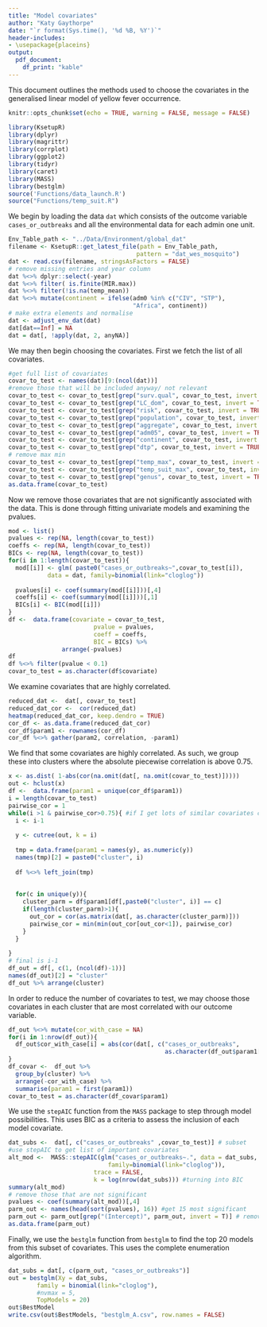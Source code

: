 ```yaml
---
title: "Model covariates"
author: "Katy Gaythorpe"
date: "`r format(Sys.time(), '%d %B, %Y')`"
header-includes: 
- \usepackage{placeins}
output: 
  pdf_document:
    df_print: "kable"
---
```


This document outlines the methods used to choose the covariates in the generalised linear model of yellow fever occurrence.

```r
knitr::opts_chunk$set(echo = TRUE, warning = FALSE, message = FALSE)
```


```r
library(KsetupR)
library(dplyr)
library(magrittr)
library(corrplot)
library(ggplot2)
library(tidyr)
library(caret)
library(MASS)
library(bestglm)
source('Functions/data_launch.R')
source("Functions/temp_suit.R")
```

We begin by loading the data `dat` which consists of the outcome variable `cases_or_outbreaks` and all the environmental data for each admin one unit.


```r
Env_Table_path <- "../Data/Environment/global_dat"
filename <- KsetupR::get_latest_file(path = Env_Table_path, 
                                    pattern = "dat_wes_mosquito")
dat <- read.csv(filename, stringsAsFactors = FALSE)
# remove missing entries and year column
dat %<>% dplyr::select(-year)
dat %<>% filter( is.finite(MIR.max))
dat %<>% filter(!is.na(temp_mean))
dat %<>% mutate(continent = ifelse(adm0 %in% c("CIV", "STP"),
                                   "Africa", continent)) 
# make extra elements and normalise
dat <- adjust_env_dat(dat)
dat[dat==Inf] = NA
dat = dat[, !apply(dat, 2, anyNA)]
```

We may then begin choosing the covariates. First we fetch the list of all covariates.

```r
#get full list of covariates
covar_to_test <- names(dat)[9:(ncol(dat))]
#remove those that will be included anyway/ not relevant
covar_to_test <- covar_to_test[grep("surv.qual", covar_to_test, invert = TRUE)]
covar_to_test <- covar_to_test[grep("LC_dom", covar_to_test, invert = TRUE)]
covar_to_test <- covar_to_test[grep("risk", covar_to_test, invert = TRUE)]
covar_to_test <- covar_to_test[grep("population", covar_to_test, invert = TRUE)]
covar_to_test <- covar_to_test[grep("aggregate", covar_to_test, invert = TRUE)]
covar_to_test <- covar_to_test[grep("adm05", covar_to_test, invert = TRUE)]
covar_to_test <- covar_to_test[grep("continent", covar_to_test, invert = TRUE)]
covar_to_test <- covar_to_test[grep("dtp", covar_to_test, invert = TRUE)]
# remove max min 
covar_to_test <- covar_to_test[grep("temp_max", covar_to_test, invert = TRUE)]
covar_to_test <- covar_to_test[grep("temp_suit_max", covar_to_test, invert = TRUE)]
covar_to_test <- covar_to_test[grep("genus", covar_to_test, invert = TRUE)]
as.data.frame(covar_to_test)
```
Now we remove those covariates that are not significantly associated with the data. This is done through fitting univariate models and examining the pvalues.

```r
mod <- list()
pvalues <- rep(NA, length(covar_to_test))
coeffs <- rep(NA, length(covar_to_test))
BICs <- rep(NA, length(covar_to_test))
for(i in 1:length(covar_to_test)){
  mod[[i]] <- glm( paste0("cases_or_outbreaks~",covar_to_test[i]), 
           data = dat, family=binomial(link="cloglog"))
  
  pvalues[i] <- coef(summary(mod[[i]]))[,4]
  coeffs[i] <- coef(summary(mod[[i]]))[,1]
  BICs[i] <- BIC(mod[[i]])
}
df <-  data.frame(covariate = covar_to_test, 
                        pvalue = pvalues, 
                        coeff = coeffs,
                        BIC = BICs) %>% 
               arrange(-pvalues)
df
df %<>% filter(pvalue < 0.1)
covar_to_test = as.character(df$covariate)
```

We examine covariates that are highly correlated.

```r
reduced_dat <-  dat[, covar_to_test]
reduced_dat_cor <-  cor(reduced_dat)
heatmap(reduced_dat_cor, keep.dendro = TRUE)
cor_df <- as.data.frame(reduced_dat_cor) 
cor_df$param1 <- rownames(cor_df)
cor_df %<>% gather(param2, correlation, -param1)
```

\FloatBarrier

We find that some covariates are highly correlated. As such, we group these into clusters where the absolute piecewise correlation is above 0.75.

```r
x <- as.dist( 1-abs(cor(na.omit(dat[, na.omit(covar_to_test)]))))
out <- hclust(x)
df <-  data.frame(param1 = unique(cor_df$param1))
i = length(covar_to_test)
pairwise_cor = 1
while(i >1 & pairwise_cor>0.75){ #if I get lots of similar covariates coming out as important change this threshold 
  i <- i-1
  
  y <- cutree(out, k = i)
  
  tmp = data.frame(param1 = names(y), as.numeric(y))
  names(tmp)[2] = paste0("cluster", i)
  
  df %<>% left_join(tmp)
  
  
  for(c in unique(y)){
    cluster_parm = df$param1[df[,paste0("cluster", i)] == c]
    if(length(cluster_parm)>1){
      out_cor = cor(as.matrix(dat[, as.character(cluster_parm)]))
      pairwise_cor = min(min(out_cor[out_cor<1]), pairwise_cor)
    }
  }
  
}
# final is i-1
df_out = df[, c(1, (ncol(df)-1))]
names(df_out)[2] = "cluster"
df_out %>% arrange(cluster)
```

In order to reduce the number of covariates to test, we may choose those covariates in each cluster that are most correlated with our outcome variable. 

```r
df_out %<>% mutate(cor_with_case = NA)
for(i in 1:nrow(df_out)){
  df_out$cor_with_case[i] = abs(cor(dat[, c("cases_or_outbreaks", 
                                            as.character(df_out$param1[i]))])[1,2])
}
df_covar <-  df_out %>% 
  group_by(cluster) %>% 
  arrange(-cor_with_case) %>% 
  summarise(param1 = first(param1))
covar_to_test = as.character(df_covar$param1)
```

We use the `stepAIC` function from the `MASS` package to step through model possibilities. This uses BIC as a criteria to assess the inclusion of each model covariate.

```r
dat_subs <-  dat[, c("cases_or_outbreaks" ,covar_to_test)] # subset 
#use stepAIC to get list of important covariates
alt_mod <-  MASS::stepAIC(glm("cases_or_outbreaks~.", data = dat_subs, 
                            family=binomial(link="cloglog")), 
                        trace = FALSE,
                        k = log(nrow(dat_subs))) #turning into BIC
summary(alt_mod)
# remove those that are not significant
pvalues <- coef(summary(alt_mod))[,4]
parm_out <- names(head(sort(pvalues), 16)) #get 15 most significant
parm_out <- parm_out[grep("(Intercept)", parm_out, invert = T)] # remove intercept
as.data.frame(parm_out)
```

Finally, we use the `bestglm` function from `bestglm` to find the top 20 models from this subset of covariates. This uses the complete enumeration algorithm.

```r
dat_subs = dat[, c(parm_out, "cases_or_outbreaks")]
out = bestglm(Xy = dat_subs, 
        family = binomial(link="cloglog"),
        #nvmax = 5,
        TopModels = 20)
out$BestModel
write.csv(out$BestModels, "bestglm_A.csv", row.names = FALSE)
```